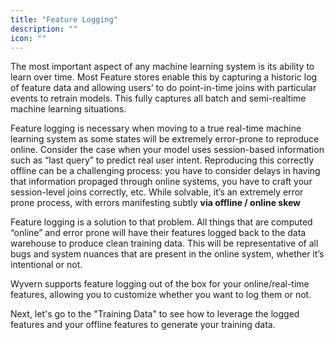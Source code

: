 ```yaml
---
title: "Feature Logging"
description: ""
icon: ""
---
```


The most important aspect of any machine learning system is its ability to learn over time. Most Feature stores enable this by capturing a historic log of feature data and allowing users’ to do point-in-time joins with particular events to retrain models. This fully captures all batch and semi-realtime machine learning situations.

Feature logging is necessary when moving to a true real-time machine learning system as some states will be extremely error-prone to reproduce online. Consider the case when your model uses session-based information such as “last query” to predict real user intent. Reproducing this correctly offline can be a challenging process: you have to consider delays in having that information propaged through online systems, you have to craft your session-level joins correctly, etc. While solvable, it’s an extremely error prone process, with errors manifesting subtly **via offline / online skew**

Feature logging is a solution to that problem. All things that are computed “online” and error prone will have their features logged back to the data warehouse to produce clean training data. This will be representative of all bugs and system nuances that are present in the online system, whether it’s intentional or not.

Wyvern supports feature logging out of the box for your online/real-time features, allowing you to customize whether you want to log them or not.

Next, let's go to the "Training Data" to see how to leverage the logged features and your offline features to generate your training data.
